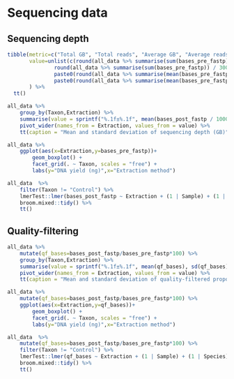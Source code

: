 # Sequencing data

## Sequencing depth

```r

tibble(metric=c("Total GB", "Total reads", "Average GB", "Average reads"),
       value=unlist(c(round(all_data %>% summarise(sum(bases_pre_fastp)) / 1000000000,2),
               round(all_data %>% summarise(sum(bases_pre_fastp)) / 300,2),
               paste0(round(all_data %>% summarise(mean(bases_pre_fastp)) / 1000000000,2),"±",round(all_data %>% summarise(sd(bases_pre_fastp)) / 1000000000,2)),
               paste0(round(all_data %>% summarise(mean(bases_pre_fastp)) / 300,0),"±",round(all_data %>% summarise(sd(bases_pre_fastp)) / 300,0))))
       ) %>%
  tt()

```

```r
all_data %>%
    group_by(Taxon,Extraction) %>%
    summarise(value = sprintf("%.1f±%.1f", mean(bases_post_fastp / 1000000000), sd(bases_post_fastp / 1000000000))) %>%
    pivot_wider(names_from = Extraction, values_from = value) %>%
    tt(caption = "Mean and standard deviation of sequencing depth (GB)")
```

```r
all_data %>%
    ggplot(aes(x=Extraction,y=bases_pre_fastp))+ 
        geom_boxplot() + 
        facet_grid(. ~ Taxon, scales = "free") +
        labs(y="DNA yield (ng)",x="Extraction method")
```

```r
all_data  %>%
    filter(Taxon != "Control") %>%
    lmerTest::lmer(bases_post_fastp ~ Extraction + (1 | Sample) + (1 | Species), data = ., REML = FALSE) %>%
    broom.mixed::tidy() %>%
    tt()
```

## Quality-filtering

```r
all_data %>%
    mutate(qf_bases=bases_post_fastp/bases_pre_fastp*100) %>%
    group_by(Taxon,Extraction) %>%
    summarise(value = sprintf("%.1f±%.1f", mean(qf_bases), sd(qf_bases))) %>%
    pivot_wider(names_from = Extraction, values_from = value) %>%
    tt(caption = "Mean and standard deviation of quality-filtered proportion of reads")
```

```r
all_data %>%
    mutate(qf_bases=bases_post_fastp/bases_pre_fastp*100) %>%
    ggplot(aes(x=Extraction,y=qf_bases))+ 
        geom_boxplot() + 
        facet_grid(. ~ Taxon, scales = "free") +
        labs(y="DNA yield (ng)",x="Extraction method")
```

```r
all_data  %>%
    mutate(qf_bases=bases_post_fastp/bases_pre_fastp*100) %>%
    filter(Taxon != "Control") %>%
    lmerTest::lmer(qf_bases ~ Extraction + (1 | Sample) + (1 | Species), data = ., REML = FALSE) %>%
    broom.mixed::tidy() %>%
    tt()
```

